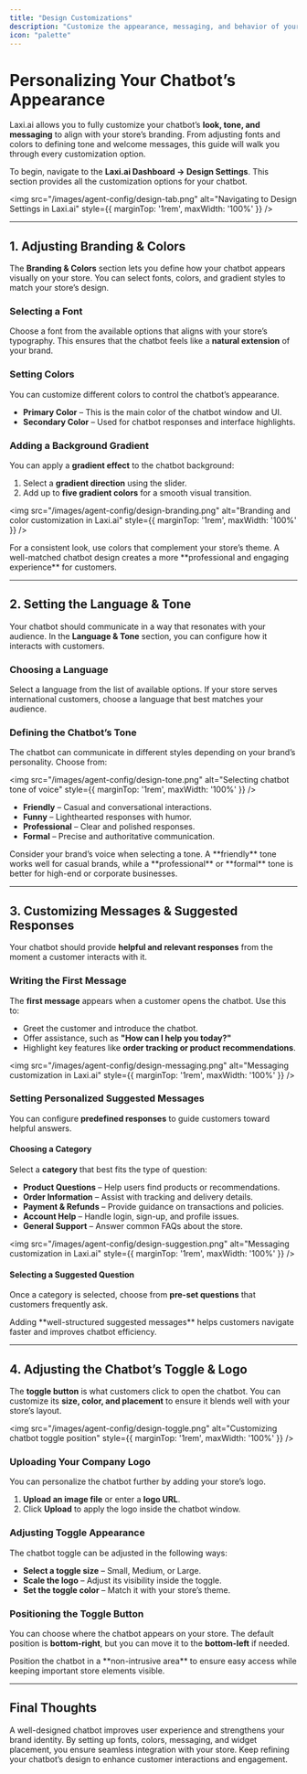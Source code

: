 ```yaml
---
title: "Design Customizations"
description: "Customize the appearance, messaging, and behavior of your AI chatbot to match your brand."
icon: "palette"
---
```


# Personalizing Your Chatbot’s Appearance  

Laxi.ai allows you to fully customize your chatbot’s **look, tone, and messaging** to align with your store’s branding. From adjusting fonts and colors to defining tone and welcome messages, this guide will walk you through every customization option.  

To begin, navigate to the **Laxi.ai Dashboard → Design Settings**. This section provides all the customization options for your chatbot.  

<img src="/images/agent-config/design-tab.png" alt="Navigating to Design Settings in Laxi.ai" style={{ marginTop: '1rem', maxWidth: '100%' }} />

---

## 1. Adjusting Branding & Colors  

The **Branding & Colors** section lets you define how your chatbot appears visually on your store. You can select fonts, colors, and gradient styles to match your store’s design.

### Selecting a Font  
Choose a font from the available options that aligns with your store’s typography. This ensures that the chatbot feels like a **natural extension** of your brand.

### Setting Colors  
You can customize different colors to control the chatbot’s appearance.  

- **Primary Color** – This is the main color of the chatbot window and UI.  
- **Secondary Color** – Used for chatbot responses and interface highlights.  

### Adding a Background Gradient  
You can apply a **gradient effect** to the chatbot background:  

1. Select a **gradient direction** using the slider.  
2. Add up to **five gradient colors** for a smooth visual transition.  

<img src="/images/agent-config/design-branding.png" alt="Branding and color customization in Laxi.ai" style={{ marginTop: '1rem', maxWidth: '100%' }} />

<Info>
For a consistent look, use colors that complement your store’s theme. A well-matched chatbot design creates a more **professional and engaging experience** for customers.
</Info>

---

## 2. Setting the Language & Tone  

Your chatbot should communicate in a way that resonates with your audience. In the **Language & Tone** section, you can configure how it interacts with customers.  

### Choosing a Language  
Select a language from the list of available options. If your store serves international customers, choose a language that best matches your audience.

### Defining the Chatbot’s Tone  
The chatbot can communicate in different styles depending on your brand’s personality. Choose from:  

<img src="/images/agent-config/design-tone.png" alt="Selecting chatbot tone of voice" style={{ marginTop: '1rem', maxWidth: '100%' }} />

- **Friendly** – Casual and conversational interactions.  
- **Funny** – Lighthearted responses with humor.  
- **Professional** – Clear and polished responses.  
- **Formal** – Precise and authoritative communication.  

<Note>
Consider your brand’s voice when selecting a tone. A **friendly** tone works well for casual brands, while a **professional** or **formal** tone is better for high-end or corporate businesses.
</Note>

---

## 3. Customizing Messages & Suggested Responses  

Your chatbot should provide **helpful and relevant responses** from the moment a customer interacts with it.  

### Writing the First Message  
The **first message** appears when a customer opens the chatbot. Use this to:  

- Greet the customer and introduce the chatbot.  
- Offer assistance, such as **"How can I help you today?"**  
- Highlight key features like **order tracking or product recommendations**.  

<img src="/images/agent-config/design-messaging.png" alt="Messaging customization in Laxi.ai" style={{ marginTop: '1rem', maxWidth: '100%' }} />

### Setting Personalized Suggested Messages  
You can configure **predefined responses** to guide customers toward helpful answers.  

#### Choosing a Category  
Select a **category** that best fits the type of question:  

- **Product Questions** – Help users find products or recommendations.  
- **Order Information** – Assist with tracking and delivery details.  
- **Payment & Refunds** – Provide guidance on transactions and policies.  
- **Account Help** – Handle login, sign-up, and profile issues.  
- **General Support** – Answer common FAQs about the store.  

<img src="/images/agent-config/design-suggestion.png" alt="Messaging customization in Laxi.ai" style={{ marginTop: '1rem', maxWidth: '100%' }} />

#### Selecting a Suggested Question  
Once a category is selected, choose from **pre-set questions** that customers frequently ask.  

<Tip>
Adding **well-structured suggested messages** helps customers navigate faster and improves chatbot efficiency.
</Tip>

---

## 4. Adjusting the Chatbot’s Toggle & Logo  

The **toggle button** is what customers click to open the chatbot. You can customize its **size, color, and placement** to ensure it blends well with your store’s layout.  

<img src="/images/agent-config/design-toggle.png" alt="Customizing chatbot toggle position" style={{ marginTop: '1rem', maxWidth: '100%' }} />

### Uploading Your Company Logo  
You can personalize the chatbot further by adding your store’s logo.  

1. **Upload an image file** or enter a **logo URL**.  
2. Click **Upload** to apply the logo inside the chatbot window.  

### Adjusting Toggle Appearance  
The chatbot toggle can be adjusted in the following ways:  

- **Select a toggle size** – Small, Medium, or Large.  
- **Scale the logo** – Adjust its visibility inside the toggle.  
- **Set the toggle color** – Match it with your store’s theme.  

### Positioning the Toggle Button  
You can choose where the chatbot appears on your store. The default position is **bottom-right**, but you can move it to the **bottom-left** if needed.

<Tip>
Position the chatbot in a **non-intrusive area** to ensure easy access while keeping important store elements visible.
</Tip>

---

## Final Thoughts  

A well-designed chatbot improves user experience and strengthens your brand identity. By setting up fonts, colors, messaging, and widget placement, you ensure seamless integration with your store. Keep refining your chatbot’s design to enhance customer interactions and engagement.
